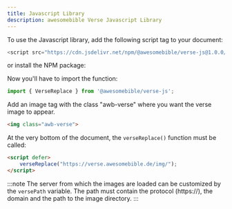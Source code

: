 ```yaml
---
title: Javascript Library
description: awesomebible Verse Javascript Library
---
```


To use the Javascript library, add the following script tag to your document:

```javascript
<script src="https://cdn.jsdelivr.net/npm/@awesomebible/verse-js@1.0.0/index.js"></script>
```
or install the NPM package:

<PackageManagers pkg="@awesomebible/verse-js" />

Now you'll have to import the function:

```javascript
import { VerseReplace } from '@awesomebible/verse-js';

```

Add an image tag with the class "awb-verse" where you want the verse image to appear.

```html
<img class="awb-verse">
```

At the very bottom of the document, the `verseReplace()` function must be called:

```html
<script defer>
    verseReplace("https://verse.awesomebible.de/img/");
</script>

```

:::note
The server from which the images are loaded can be customized by the `versePath` variable.
The path must contain the protocol (https://), the domain and the path to the image directory.
:::